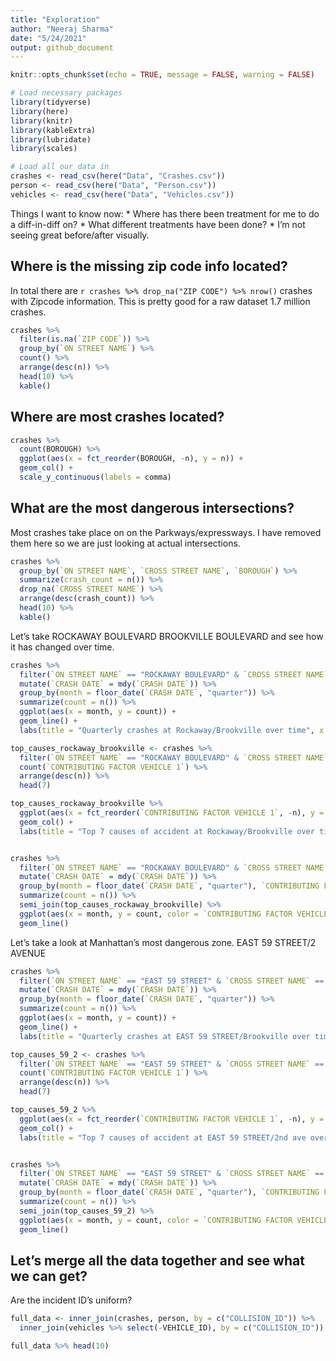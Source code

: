 ```yaml
---
title: "Exploration"
author: "Neeraj Sharma"
date: "5/24/2021"
output: github_document
---
```


```r
knitr::opts_chunk$set(echo = TRUE, message = FALSE, warning = FALSE)
```

```r
# Load necessary packages
library(tidyverse)
library(here)
library(knitr)
library(kableExtra)
library(lubridate)
library(scales)
```

```r
# Load all our data in
crashes <- read_csv(here("Data", "Crashes.csv"))
person <- read_csv(here("Data", "Person.csv"))
vehicles <- read_csv(here("Data", "Vehicles.csv"))
```

Things I want to know now:
* Where has there been treatment for me to do a diff-in-diff on?
* What different treatments have been done?
* I'm not seeing great before/after visually. 

## Where is the missing zip code info located?

In total there are `r crashes %>% drop_na("ZIP CODE") %>% nrow()` crashes with Zipcode information. This is pretty good for a raw dataset 1.7 million crashes.

```r
crashes %>%
  filter(is.na(`ZIP CODE`)) %>%
  group_by(`ON STREET NAME`) %>%
  count() %>%
  arrange(desc(n)) %>%
  head(10) %>%
  kable()
```

## Where are most crashes located?

```r
crashes %>%
  count(BOROUGH) %>%
  ggplot(aes(x = fct_reorder(BOROUGH, -n), y = n)) +
  geom_col() +
  scale_y_continuous(labels = comma)
```

## What are the most dangerous intersections?

Most crashes take place on on the Parkways/expressways. I have removed them here so we are just looking at actual intersections. 

```r
crashes %>% 
  group_by(`ON STREET NAME`, `CROSS STREET NAME`, `BOROUGH`) %>% 
  summarize(crash_count = n()) %>% 
  drop_na(`CROSS STREET NAME`) %>% 
  arrange(desc(crash_count)) %>% 
  head(10) %>% 
  kable()
```

Let's take ROCKAWAY BOULEVARD	BROOKVILLE BOULEVARD and see how it has changed over time.

```r
crashes %>% 
  filter(`ON STREET NAME` == "ROCKAWAY BOULEVARD" & `CROSS STREET NAME` == "BROOKVILLE BOULEVARD") %>% 
  mutate(`CRASH DATE` = mdy(`CRASH DATE`)) %>% 
  group_by(month = floor_date(`CRASH DATE`, "quarter")) %>% 
  summarize(count = n()) %>% 
  ggplot(aes(x = month, y = count)) + 
  geom_line() + 
  labs(title = "Quarterly crashes at Rockaway/Brookville over time", x = "Date")

top_causes_rockaway_brookville <- crashes %>% 
  filter(`ON STREET NAME` == "ROCKAWAY BOULEVARD" & `CROSS STREET NAME` == "BROOKVILLE BOULEVARD") %>% 
  count(`CONTRIBUTING FACTOR VEHICLE 1`) %>% 
  arrange(desc(n)) %>% 
  head(7) 

top_causes_rockaway_brookville %>% 
  ggplot(aes(x = fct_reorder(`CONTRIBUTING FACTOR VEHICLE 1`, -n), y = n)) +
  geom_col() +
  labs(title = "Top 7 causes of accident at Rockaway/Brookville over time")


crashes %>% 
  filter(`ON STREET NAME` == "ROCKAWAY BOULEVARD" & `CROSS STREET NAME` == "BROOKVILLE BOULEVARD") %>% 
  mutate(`CRASH DATE` = mdy(`CRASH DATE`)) %>% 
  group_by(month = floor_date(`CRASH DATE`, "quarter"), `CONTRIBUTING FACTOR VEHICLE 1`) %>%
  summarize(count = n()) %>% 
  semi_join(top_causes_rockaway_brookville) %>% 
  ggplot(aes(x = month, y = count, color = `CONTRIBUTING FACTOR VEHICLE 1`)) + 
  geom_line()
```

Let's take a look at Manhattan's most dangerous zone. EAST 59 STREET/2 AVENUE	

```r
crashes %>% 
  filter(`ON STREET NAME` == "EAST 59 STREET" & `CROSS STREET NAME` == "2 AVENUE") %>% 
  mutate(`CRASH DATE` = mdy(`CRASH DATE`)) %>% 
  group_by(month = floor_date(`CRASH DATE`, "quarter")) %>% 
  summarize(count = n()) %>% 
  ggplot(aes(x = month, y = count)) + 
  geom_line() + 
  labs(title = "Quarterly crashes at EAST 59 STREET/Brookville over time", x = "Date")

top_causes_59_2 <- crashes %>% 
  filter(`ON STREET NAME` == "EAST 59 STREET" & `CROSS STREET NAME` == "2 AVENUE") %>% 
  count(`CONTRIBUTING FACTOR VEHICLE 1`) %>% 
  arrange(desc(n)) %>% 
  head(7) 

top_causes_59_2 %>% 
  ggplot(aes(x = fct_reorder(`CONTRIBUTING FACTOR VEHICLE 1`, -n), y = n)) +
  geom_col() +
  labs(title = "Top 7 causes of accident at EAST 59 STREET/2nd ave over time")


crashes %>% 
  filter(`ON STREET NAME` == "EAST 59 STREET" & `CROSS STREET NAME` == "2 AVENUE") %>% 
  mutate(`CRASH DATE` = mdy(`CRASH DATE`)) %>% 
  group_by(month = floor_date(`CRASH DATE`, "quarter"), `CONTRIBUTING FACTOR VEHICLE 1`) %>%
  summarize(count = n()) %>% 
  semi_join(top_causes_59_2) %>% 
  ggplot(aes(x = month, y = count, color = `CONTRIBUTING FACTOR VEHICLE 1`)) + 
  geom_line()
```

## Let's merge all the data together and see what we can get?

Are the incident ID's uniform?

```r
full_data <- inner_join(crashes, person, by = c("COLLISION_ID")) %>%
  inner_join(vehicles %>% select(-VEHICLE_ID), by = c("COLLISION_ID"))

full_data %>% head(10)
```